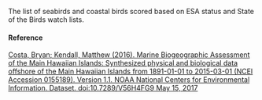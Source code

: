 The list of seabirds and coastal birds scored based on ESA status and State of the Birds watch lists.

#### Reference

[Costa, Bryan; Kendall, Matthew (2016). Marine Biogeographic Assessment of the Main Hawaiian Islands: Synthesized physical and biological data offshore of the Main Hawaiian Islands from 1891-01-01 to 2015-03-01 (NCEI Accession 0155189). Version 1.1. NOAA National Centers for Environmental Information. Dataset. doi:10.7289/V56H4FG9 May 15, 2017](http://www.stateofthebirds.org/2014/extinctions/watchlist.pdf; https://www.fws.gov/endangered/)